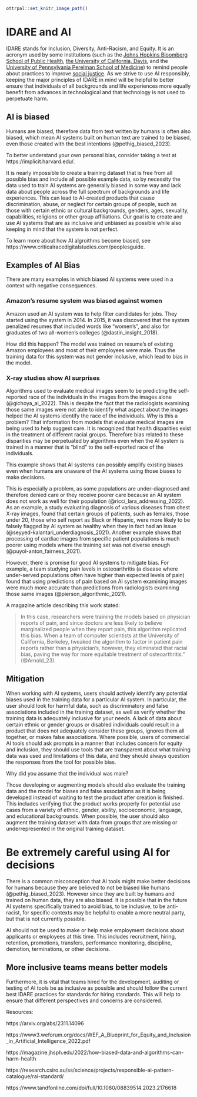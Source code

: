 


```r
ottrpal::set_knitr_image_path()
```

# IDARE and AI

IDARE stands for Inclusion, Diversity, Anti-Racism, and Equity. It is an acronym used by some institutions (such as the [Johns Hopkins Bloomberg School of Public Health](https://publichealth.jhu.edu/offices-and-services/office-of-inclusion-diversity-anti-racism-and-equity-idare), [the University of California, Davis](https://health.ucdavis.edu/diversity-inclusion/committees/departmental-committees-index.html), and the [University of Pennsylvania Perelman School of Medicine](https://www.med.upenn.edu/neurology/idare/)) to remind people about practices to improve [social justice](https://en.wikipedia.org/wiki/Social_justice). As we strive to use AI responsibly, keeping the major principles of IDARE in mind will be helpful to better ensure that individuals of all backgrounds and life experiences more equally benefit from advances in technological and that technology is not used to perpetuate harm.  

## AI is biased

Humans are biased, therefore data from text written by humans is often also biased, which mean AI systems built on human text are trained to be biased, even those created with the best intentions (@pethig_biased_2023).

To better understand your own personal bias, consider taking a test at https://implicit.harvard.edu/. 

It is nearly impossible to create a training dataset that is free from all possible bias and include all possible example data, so by necessity the data used to train AI systems are generally biased in some way and lack data about people across the full spectrum of backgrounds and life experiences. This can lead to AI-created products that cause discrimination, abuse, or neglect for certain groups of people, such as those with certain ethnic or cultural backgrounds, genders, ages, sexuality, capabilities, religions or other group affiliations. Our goal is to create and use AI systems that are as inclusive and unbiased as possible while also keeping in mind that the system is not perfect. 

To learn more about how AI algroithms become biased, see https://www.criticalracedigitalstudies.com/peoplesguide. 

## Examples of AI Bias

There are many examples in which biased AI systems were used in a context with negative consequences. 

### Amazon's resume system was biased against women

Amazon used an AI system was to help filter candidates for jobs. They started using the system in 2014. In 2015, it was discovered that the system penalized resumes that included words like "women's", and also for graduates of two all-women's colleges (@dastin_insight_2018). 

How did this happen? The model was trained on resume's of existing Amazon employees and most of their employees were male. Thus the training data for this system was not gender inclusive, which lead to bias in the model.

### X-ray studies show AI surprises


Algorithms used to evaluate medical images seem to be predicting the self-reported race of the individuals in the images from the images alone (@gichoya_ai_2022).  This is despite the fact that the radiologists examining those same images were not able to identify what aspect about the images helped the AI systems identify the race of the individuals. Why is this a problem? That information from models that evaluate medical images are being used to help suggest care. It is recognized that health disparities exist in the treatment of different racial groups. Therefore bias related to these disparities may be perpetuated by algorithms even when the AI system is trained in a manner that is "blind" to the self-reported race of the individuals.

This example shows that AI systems can possibly amplify existing biases even when humans are unaware of the AI systems using those biases to make decisions.

This is especially a problem, as some populations are under-diagnosed and therefore denied care or they receive poorer care because an AI system does not work as well for their population (@ricci_lara_addressing_2022). As an example,  a study evaluating diagnosis of various diseases from chest X-ray images, found that certain groups of patients, such as females, those under 20,  those who self report as Black or Hispanic, were more likely to be falsely flagged by  AI system as healthy when they in fact had an issue (@seyyed-kalantari_underdiagnosis_2021).  Another example shows that processing of cardiac images from specific patient populations is much poorer using models where the training set was not diverse enough (@puyol-anton_fairness_2021). 

However, there is promise for good AI systems to mitigate bias. For example,  a team studying pain levels in osteoarthritis (a disease where under-served populations often have higher than expected levels of pain) found that using predictions of pain based on AI system examining images were much more accurate than predictions from radiologists examining those same images (@pierson_algorithmic_2021).  

A magazine article describing this work stated:

> In this case, researchers were training the models based on physician reports of pain, and since doctors are less likely to believe marginalized people when they report pain, this algorithm replicated this bias. When a team of computer scientists at the University of California, Berkeley, tweaked the algorithm to factor in patient pain reports rather than a physician’s, however, they eliminated that racial bias, paving the way for more equitable treatment of osteoarthritis." (@Arnold_23)

## Mitigation

When working with AI systems, users should actively identify any potential biases used in the training data for a particular AI system. In particular, the user should look for harmful data, such as discriminatory and false associations included in the training dataset, as well as verify whether the training data is adequately inclusive for your needs. A lack of data about certain ethnic or gender groups or disabled individuals could result in a product that does not adequately consider these groups, ignores them all together, or makes false associations. Where possible, users of commercial AI tools should ask prompts in a manner that includes concern for equity and inclusion, they should use tools that are transparent about what training data was used and limitations of this data, and they should always question the responses from the tool for possible bias. 



:::{.query}
Why did you assume that the individual was male?
:::


Those developing or augmenting models should also evaluate the training data and the model for biases and false associations as it is being developed instead of waiting to test the product after creation is finished. This includes verifying that the product works properly for potential use cases from a variety of ethnic, gender, ability, socioeconomic, language, and educational backgrounds. When possible, the user should also augment the training dataset with data from groups that are missing or underrepresented in the original training dataset. 

# Be extremely careful using AI for decisions

There is a common misconception that AI tools might make better decisions for humans because they are believed to not be biased like humans (@pethig_biased_2023). However since they are built by humans and trained on human data, they are also biased. It is possible that in the future AI systems specifically trained to avoid bias, to be inclusive, to be anti-racist,  for specific contexts may be helpful to enable a more neutral party, but that is not currently possible.

AI should not be used to make or help make employment decisions about applicants or employees at this time. This includes recruitment, hiring, retention, promotions, transfers, performance monitoring, discipline, demotion, terminations, or other decisions. 

## More inclusive teams means better models

Furthermore, it is vital that teams hired for the development, auditing or testing of AI tools be as inclusive as possible and should follow the current best IDARE practices for standards for hiring standards. This will help to ensure that different perspectives and concerns are considered. 

 

Resources:  

https://arxiv.org/abs/2311.14096 

https://www3.weforum.org/docs/WEF_A_Blueprint_for_Equity_and_Inclusion_in_Artificial_Intelligence_2022.pdf  

https://magazine.jhsph.edu/2022/how-biased-data-and-algorithms-can-harm-health  

https://research.csiro.au/ss/science/projects/responsible-ai-pattern-catalogue/rai-standard/ 

https://www.tandfonline.com/doi/full/10.1080/08839514.2023.2176618  